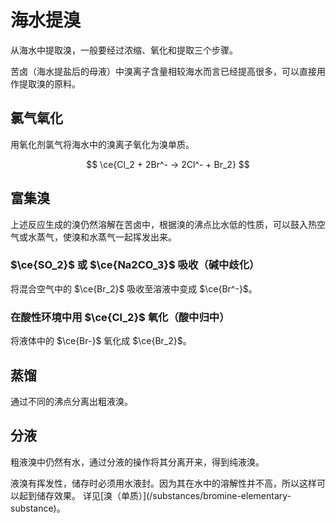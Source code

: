 
# 海水提溴

<div style={{ height: "500px" }}>
  <ReactFlow
    nodes={[
      {
        id: "1",
        data: { label: "海水" },
        position: { x: 100, y: 20 },
      },
      {
        id: "2",
        data: { label: "苦卤" },
        position: { x: 100, y: 100 },
      },
      {
        id: "3",
        data: { label: "含溴的苦卤" },
        position: { x: 100, y: 180 },
      },
      {
        id: "4",
        data: { label: "含溴的空气" },
        position: { x: 100, y: 260 },
      },
      {
        id: "5",
        data: { label: "粗溴" },
        position: { x: 100, y: 340 },
      },
    ]}
    edges={[
      { id: "1-2", source: "1", target: "2", label: "提取粗盐" },
      { id: "2-3", source: "2", target: "3", label: "硫酸酸化 氯气氧化" },
      { id: "3-4", source: "3", target: "4", label: "热空气吹出" },
      { id: "4-5", source: "4", target: "5", label: "冷凝" },
    ]}
    fitView
  >
    <Background />
    <Controls />
  </ReactFlow>
</div>

从海水中提取溴，一般要经过浓缩、氧化和提取三个步骤。

苦卤（海水提盐后的母液）中溴离子含量相较海水而言已经提高很多，可以直接用作提取溴的原料。

## 氯气氧化

用氧化剂氯气将海水中的溴离子氧化为溴单质。

$$
\ce{Cl_2 + 2Br^- -> 2Cl^- + Br_2}
$$

## 富集溴

上述反应生成的溴仍然溶解在苦卤中，根据溴的沸点比水低的性质，可以鼓入热空气或水蒸气，使溴和水蒸气一起挥发出来。

### $\ce{SO_2}$ 或 $\ce{Na2CO_3}$ 吸收（碱中歧化）

将混合空气中的 $\ce{Br_2}$ 吸收至溶液中变成 $\ce{Br^-}$。

### 在酸性环境中用 $\ce{Cl_2}$ 氧化（酸中归中）

将液体中的 $\ce{Br-}$ 氧化成 $\ce{Br_2}$。

## 蒸馏

通过不同的沸点分离出粗液溴。

## 分液

粗液溴中仍然有水，通过分液的操作将其分离开来，得到纯液溴。

<Callout type="warning">
  液溴有挥发性，储存时必须用水液封。因为其在水中的溶解性并不高，所以这样可以起到储存效果。
  详见[溴（单质）](/substances/bromine-elementary-substance)。
</Callout>

